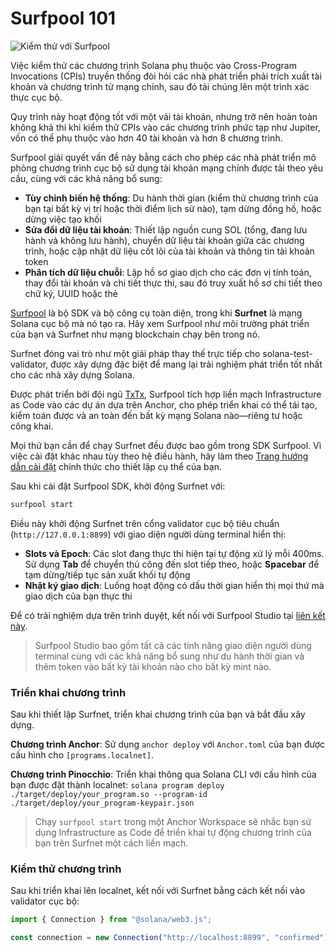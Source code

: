 
# Surfpool 101

![Kiểm thử với Surfpool](/graphics/course-banners/testing-with-surfpool.png)

Việc kiểm thử các chương trình Solana phụ thuộc vào Cross-Program Invocations (CPIs) truyền thống đòi hỏi các nhà phát triển phải trích xuất tài khoản và chương trình từ mạng chính, sau đó tải chúng lên một trình xác thực cục bộ.

Quy trình này hoạt động tốt với một vài tài khoản, nhưng trở nên hoàn toàn không khả thi khi kiểm thử CPIs vào các chương trình phức tạp như Jupiter, vốn có thể phụ thuộc vào hơn 40 tài khoản và hơn 8 chương trình.

Surfpool giải quyết vấn đề này bằng cách cho phép các nhà phát triển mô phỏng chương trình cục bộ sử dụng tài khoản mạng chính được tải theo yêu cầu, cùng với các khả năng bổ sung:
- **Tùy chỉnh biến hệ thống**: Du hành thời gian (kiểm thử chương trình của bạn tại bất kỳ vị trí hoặc thời điểm lịch sử nào), tạm dừng đồng hồ, hoặc dừng việc tạo khối
- **Sửa đổi dữ liệu tài khoản**: Thiết lập nguồn cung SOL (tổng, đang lưu hành và không lưu hành), chuyển dữ liệu tài khoản giữa các chương trình, hoặc cập nhật dữ liệu cốt lõi của tài khoản và thông tin tài khoản token
- **Phân tích dữ liệu chuỗi**: Lập hồ sơ giao dịch cho các đơn vị tính toán, thay đổi tài khoản và chi tiết thực thi, sau đó truy xuất hồ sơ chi tiết theo chữ ký, UUID hoặc thẻ

<ArticleSection name="Surfpool là gì" id="what-is-surfpool" level="h2" />

[Surfpool](https://docs.surfpool.run/) là bộ SDK và bộ công cụ toàn diện, trong khi **Surfnet** là mạng Solana cục bộ mà nó tạo ra. Hãy xem Surfpool như môi trường phát triển của bạn và Surfnet như mạng blockchain chạy bên trong nó.

Surfnet đóng vai trò như một giải pháp thay thế trực tiếp cho solana-test-validator, được xây dựng đặc biệt để mang lại trải nghiệm phát triển tốt nhất cho các nhà xây dựng Solana.

Được phát triển bởi đội ngũ [TxTx](https://x.com/txtx_sol), Surfpool tích hợp liền mạch Infrastructure as Code vào các dự án dựa trên Anchor, cho phép triển khai có thể tái tạo, kiểm toán được và an toàn đến bất kỳ mạng Solana nào—riêng tư hoặc công khai.

<ArticleSection name="Các bước đầu tiên" id="first-steps" level="h2" />

Mọi thứ bạn cần để chạy Surfnet đều được bao gồm trong SDK Surfpool. Vì việc cài đặt khác nhau tùy theo hệ điều hành, hãy làm theo [Trang hướng dẫn cài đặt](https://docs.surfpool.run/install) chính thức cho thiết lập cụ thể của bạn.

Sau khi cài đặt Surfpool SDK, khởi động Surfnet với:

```bash
surfpool start
```

Điều này khởi động Surfnet trên cổng validator cục bộ tiêu chuẩn (`http://127.0.0.1:8899`) với giao diện người dùng terminal hiển thị:
- **Slots và Epoch**: Các slot đang thực thi hiện tại tự động xử lý mỗi 400ms. Sử dụng **Tab** để chuyển thủ công đến slot tiếp theo, hoặc **Spacebar** để tạm dừng/tiếp tục sản xuất khối tự động
- **Nhật ký giao dịch**: Luồng hoạt động có dấu thời gian hiển thị mọi thứ mà giao dịch của bạn thực thi

Để có trải nghiệm dựa trên trình duyệt, kết nối với Surfpool Studio tại [liên kết này](http://127.0.0.1:8899).

> Surfpool Studio bao gồm tất cả các tính năng giao diện người dùng terminal cùng với các khả năng bổ sung như du hành thời gian và thêm token vào bất kỳ tài khoản nào cho bất kỳ mint nào.

### Triển khai chương trình

Sau khi thiết lập Surfnet, triển khai chương trình của bạn và bắt đầu xây dựng.

**Chương trình Anchor**: Sử dụng `anchor deploy` với `Anchor.toml` của bạn được cấu hình cho `[programs.localnet]`.

**Chương trình Pinocchio**: Triển khai thông qua Solana CLI với cấu hình của bạn được đặt thành localnet: `solana program deploy ./target/deploy/your_program.so --program-id ./target/deploy/your_program-keypair.json`

> Chạy `surfpool start` trong một Anchor Workspace sẽ nhắc bạn sử dụng Infrastructure as Code để triển khai tự động chương trình của bạn trên Surfnet một cách liền mạch.

### Kiểm thử chương trình

Sau khi triển khai lên localnet, kết nối với Surfnet bằng cách kết nối vào validator cục bộ:

```ts
import { Connection } from "@solana/web3.js";

const connection = new Connection("http://localhost:8899", "confirmed");
```